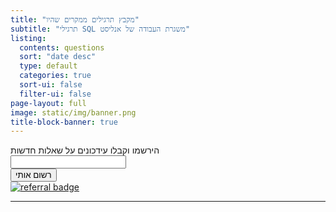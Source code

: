 ```yaml
---
title: "מקבץ תרגילים ממקרים שהיו"
subtitle: "תרגילי SQL משגרת העבודה של אנליסט"
listing:
  contents: questions
  sort: "date desc"
  type: default
  categories: true
  sort-ui: false
  filter-ui: false
page-layout: full
image: static/img/banner.png
title-block-banner: true
---
```



```{=html}
<div id="mc_embed_shell">
      <link href="//cdn-images.mailchimp.com/embedcode/classic-061523.css" rel="stylesheet" type="text/css">
<div id="mc_embed_signup">
    <form action="https://app.us21.list-manage.com/subscribe/post?u=35937fe07b07072fab364d305&amp;id=a03aaa869b&amp;f_id=00e22be7f0" method="post" id="mc-embedded-subscribe-form" name="mc-embedded-subscribe-form" class="validate" target="_blank">
        
            <div class="mc-field-group"><div id  id="signup-text"><label for="mce-EMAIL">הירשמו וקבלו עידכונים על שאלות חדשות</label></div><input type="email" name="EMAIL" class="required email" id="mce-EMAIL" required="" value=""></div>
        <div id="mce-responses" class="clear foot">
            <div class="response" id="mce-error-response" style="display: none;"></div>
            <div class="response" id="mce-success-response" style="display: none;"></div>
        </div>
    <div aria-hidden="true" style=""></div>
        <div class="optionalParent">
            <div class="clear foot">
                <input type="submit" name="subscribe" id="mc-embedded-subscribe" class="button" value="רשום אותי">
                <p class="brandingLogo" style="margin: 0px auto;"><a href="http://eepurl.com/iuHTic" title="Mailchimp - email marketing made easy and fun"><img src="https://eep.io/mc-cdn-images/template_images/branding_logo_text_dark_dtp.svg" alt="referral badge"></a></p>
            </div>
        </div>
    </div>
</form>
</div>
<script type="text/javascript" src="https://cdnjs.buymeacoffee.com/1.0.0/button.prod.min.js" data-name="bmc-button" data-slug="AGrinson" data-color="#FFDD00" data-emoji=""  data-font="Cookie" data-text="קנו לי קפה" data-outline-color="#000000" data-font-color="#000000" data-coffee-color="#ffffff" ></script>
<hr>
<br>
<script type="text/javascript" src="//s3.amazonaws.com/downloads.mailchimp.com/js/mc-validate.js"></script>

<script type="text/javascript">(function($) {window.fnames = new Array(); window.ftypes = new Array();fnames[0]=EMAIL;ftypes[0]=merge;,fnames[1]=FNAME;ftypes[1]=merge;,fnames[2]=LNAME;ftypes[2]=merge;,fnames[3]=ADDRESS;ftypes[3]=merge;,fnames[4]=PHONE;ftypes[4]=merge;,fnames[5]=BIRTHDAY;ftypes[5]=merge;false}(jQuery));var $mcj = jQuery.noConflict(true);</script>

</div>

```

